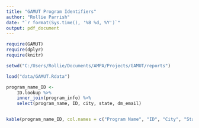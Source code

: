 ```yaml
---
title: "GAMUT Program Identifiers"
author: "Rollie Parrish"
date: "`r format(Sys.time(), '%B %d, %Y')`"
output: pdf_document
---
```


```r
require(GAMUT)
require(dplyr)
require(knitr)

setwd("C:/Users/Rollie/Documents/AMPA/Projects/GAMUT/reports")

load("data/GAMUT.Rdata")

```

```r
program_name_ID <-
    ID.lookup %>%
    inner_join(program_info) %>%
    select(program_name, ID, city, state, dm_email)


kable(program_name_ID, col.names = c("Program Name", "ID", "City", "State", "Email"))


```

